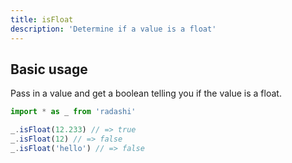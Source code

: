 ```yaml
---
title: isFloat
description: 'Determine if a value is a float'
---
```


## Basic usage

Pass in a value and get a boolean telling you if the value is a float.

```ts
import * as _ from 'radashi'

_.isFloat(12.233) // => true
_.isFloat(12) // => false
_.isFloat('hello') // => false
```

